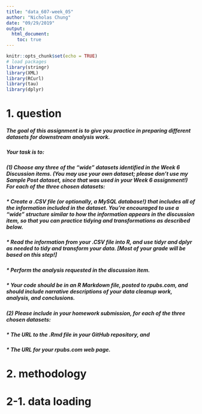 ```yaml
---
title: "data_607-week_05"
author: "Nicholas Chung"
date: "09/29/2019"
output: 
  html_document:
    toc: true
---
```


```r
knitr::opts_chunk$set(echo = TRUE)
# load packages
library(stringr)
library(XML)
library(RCurl)
library(tau)
library(dplyr)
```

# 1. question 
##### The goal of this assignment is to give you practice in preparing different datasets for downstream analysis work.
##### Your task is to:
##### (1) Choose any three of the “wide” datasets identified in the Week 6 Discussion items. (You may use your own dataset; please don’t use my Sample Post dataset, since that was used in your Week 6 assignment!) For each of the three chosen datasets:
##### * Create a .CSV file (or optionally, a MySQL database!) that includes all of the information included in the dataset. You’re encouraged to use a “wide” structure similar to how the information appears in the discussion item, so that you can practice tidying and transformations as described below.
##### * Read the information from your .CSV file into R, and use tidyr and dplyr as needed to tidy and transform your data. [Most of your grade will be based on this step!]
##### * Perform the analysis requested in the discussion item.
##### * Your code should be in an R Markdown file, posted to rpubs.com, and should include narrative descriptions of your data cleanup work, analysis, and conclusions.
##### (2) Please include in your homework submission, for each of the three chosen datasets:
##### * The URL to the .Rmd file in your GitHub repository, and
##### * The URL for your rpubs.com web page.

# 2. methodology

# 2-1. data loading
```r
```

